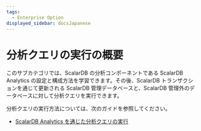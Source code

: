 ```yaml
---
tags:
  - Enterprise Option
displayed_sidebar: docsJapanese
---
```


# 分析クエリの実行の概要


<TranslationBanner />

このサブカテゴリでは、ScalarDB の分析コンポーネントである ScalarDB Analytics の設定と構成方法を学習できます。その後、ScalarDB トランザクションを通じて更新される ScalarDB 管理データベースと、ScalarDB 管理外のデータベースに対して分析クエリを実行できます。

分析クエリの実行方法については、次のガイドを参照してください。

- [ScalarDB Analytics を通じた分析クエリの実行](scalardb-analytics/run-analytical-queries.mdx)
